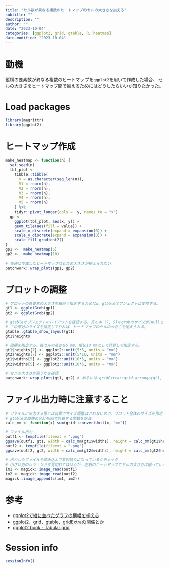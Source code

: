 ```yaml
---
title: "セル数が異なる複数のヒートマップのセルの大きさを揃える"
subtitle: ""
description: ""
author: ""
date: "2023-10-04"
categories: [ggplot2, grid, gtable, R, heatmap]
date-modified: "2023-10-04"
---
```


# 動機
縦横の要素数が異なる複数のヒートマップを`ggplot2`を用いて作成した場合、
セルの大きさをヒートマップ間で揃えるためにはどうしたらいいか知りたかった。

# Load packages
```r
library(magrittr)
library(ggplot2)
```

# ヒートマップ作成
```r
make_heatmap <- function(n) {
  set.seed(n)
  tbl_plot <-
    tibble::tibble(
      y = as.character(seq_len(n)),
      V1 = rnorm(n),
      V2 = rnorm(n),
      V3 = rnorm(n),
      V4 = rnorm(n),
      V5 = rnorm(n)
    ) %>%
    tidyr::pivot_longer(cols = !y, names_to = "x")
  gp <-
    ggplot(tbl_plot, aes(x, y)) +
    geom_tile(aes(fill = value)) +
    scale_x_discrete(expand = expansion(0)) +
    scale_y_discrete(expand = expansion(0)) +
    scale_fill_gradient2()
}
gp1 <-  make_heatmap(5)
gp2 <-  make_heatmap(10)

# 普通に作成したヒートマップはセルの大きさが揃えられない。
patchwork::wrap_plots(gp1, gp2)
```

# プロットの調整
```r
# プロットの各要素の大きさを細かく指定するためにw、gtableオブジェクトに変換する。
gt1 <- ggplotGrob(gp1)
gt2 <- ggplotGrob(gp2)

# gtableオブジェクトのレイアウトを確認する。真ん中 (7, 5)のgrobのサイズが1nullとなっている。
# この部分のサイズを指定してやれば、ヒートマップのセルの大きさを揃えられる。
gtable::gtable_show_layout(gt1)
gt1$heights

# 縦横を指定する。各セルの高さを5 mm、幅を10 mmとして計算して指定する。
gt1$heights[7] <- ggplot2::unit(5*5, units = "mm")
gt2$heights[7] <- ggplot2::unit(5*10, units = "mm")
gt1$widths[5] <- ggplot2::unit(10*5, units = "mm")
gt2$widths[5] <- ggplot2::unit(10*5, units = "mm")

# セルの大きさが揃うかを確認
patchwork::wrap_plots(gt1, gt2) # あるいは gridExtra::grid.arrange(gt1, gt2, ncol = 2)
```

# ファイル出力時に注意すること
```r
# ファイルに出力する際には自動でサイズ調整はされないので、プロット全体のサイズを指定する。
# gtableの縦横の合計をmmで計算する関数を定義
calc_mm <- function(x) sum(grid::convertUnit(x, "mm"))

# ファイル出力
outf1 <- tempfile(fileext = ".png")
ggsave(outf1, gt1, width = calc_mm(gt1$widths), height = calc_mm(gt1$heights), units = "mm")
outf2 <- tempfile(fileext = ".png")
ggsave(outf2, gt2, width = calc_mm(gt2$widths), height = calc_mm(gt2$heights), units = "mm")

# 出力したファイルを読み込んで意図通りになっているかチェック
# 小さい方のレジェンドが見切れてはいるが、左右のヒートマップでセルの大きさは揃っている。
im1 <- magick::image_read(outf1)
im2 <- magick::image_read(outf2)
magick::image_append(c(im1, im2))
```

# 参考

* [ggplot2で縦に並べたグラフの横幅を揃える](https://rion778.hatenablog.com/entry/2015/06/03/011256)
* [ggplot2、grid、gtable、gridExtraの関係とか](https://notchained.hatenablog.com/entry/2015/12/17/010904)
* [ggplot2 book - Tabular grid](https://ggplot2-book.org/ext-springs#sec-tabular-grid)

# Session info
```r
sessionInfo()
```

